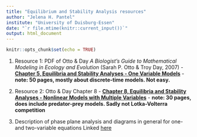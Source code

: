 ```yaml
---
title: "Equilibrium and Stability Analysis resources"
author: "Jelena H. Pantel"
institute: "University of Duisburg-Essen"
date: "`r file.mtime(knitr::current_input())`"
output: html_document
---
```


```r
knitr::opts_chunk$set(echo = TRUE)
```

1. Resource 1: PDF of Otto & Day *A Biologist's Guide to Mathematical Modeling in Ecology and Evolution* (Sarah P. Otto & Troy Day, 2007) - [__Chapter 5, Equilibria and Stability Analyses - One Variable Models__](./media/OttoDay_Ch5.pdf) - **note: 50 pages, mostly about discrete-time models. Not easy.**

2. Resource 2: Otto & Day Chapter 8 - [__Chapter 8, Equilibria and Stability Analyses - Nonlinear Models with Multiple Variables__](./media/OttoDay_Ch8.pdf) - **note: 30 pages, does include predator-prey models. Sadly not Lotka-Volterra competition**

3. Description of phase plane analysis and diagrams in general for one- and two-variable equations Linked [here](https://hluebbering.github.io/phase-planes/)